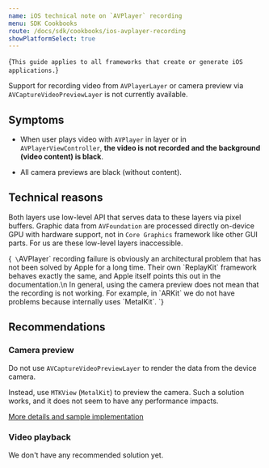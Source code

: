 ```yaml
---
name: iOS technical note on `AVPlayer` recording
menu: SDK Cookbooks
route: /docs/sdk/cookbooks/ios-avplayer-recording
showPlatformSelect: true
---
```



<Title>iOS technical note: AVPlayer recording</Title>

<TextBlock kind="important">{`
This guide applies to all frameworks that create or generate iOS applications.
`}</TextBlock>

Support for recording video from `AVPlayerLayer` or camera preview via `AVCaptureVideoPreviewLayer` is not currently available.

## Symptoms

- When user plays video with `AVPlayer` in layer or in `AVPlayerViewController`, <b>the video is not recorded and the background (video content) is black</b>.

- All camera previews are black (without content).

## Technical reasons

Both layers use low-level API that serves data to these layers via pixel buffers. Graphic data from `AVFoundation` are processed directly on-device GPU with hardware support, not in `Core Graphics` framework like other GUI parts. For us are these low-level layers inaccessible.

<TextBlock kind="note">{`
\`AVPlayer\` recording failure is obviously an architectural problem that has not been solved by Apple for a long time. Their own \`ReplayKit\` framework behaves exactly the same, and Apple itself points this out in the documentation.\n
In general, using the camera preview does not mean that the recording is not working. 
For example, in \`ARKit\` we do not have problems because internally uses \`MetalKit\`. `}</TextBlock>

## Recommendations

### Camera preview
Do not use `AVCaptureVideoPreviewLayer` to render the data from the device camera. 

Instead, use `MTKView` (`MetalKit`) to preview the camera. Such a solution works, and it does not seem to have any performance impacts.

[More details and sample implementation](https://navoshta.com/metal-camera-part-1-camera-session/)

### Video playback
We don't have any recommended solution yet.
